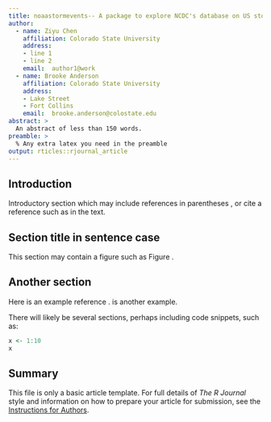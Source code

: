 ```yaml
---
title: noaastormevents-- A package to explore NCDC's database on US storm events and their impacts
author:
  - name: Ziyu Chen
    affiliation: Colorado State University
    address:
    - line 1
    - line 2
    email:  author1@work
  - name: Brooke Anderson
    affiliation: Colorado State University
    address:
    - Lake Street
    - Fort Collins
    email:  brooke.anderson@colostate.edu
abstract: >
  An abstract of less than 150 words.
preamble: >
  % Any extra latex you need in the preamble
output: rticles::rjournal_article
---
```


## Introduction

Introductory section which may include references in parentheses
\citep{R}, or cite a reference such as \citet{R} in the text.

## Section title in sentence case

This section may contain a figure such as Figure \ref{figure:rlogo}.

\begin{figure}[htbp]
  \centering
  \includegraphics{Rlogo}
  \caption{The logo of R.}
  \label{figure:rlogo}
\end{figure}

## Another section

Here is an example reference \citep{Wade2014}. \citet{Wade2014} is another example.

There will likely be several sections, perhaps including code snippets, such as:

```r
x <- 1:10
x
```

## Summary

This file is only a basic article template. For full details of _The R Journal_ style and information on how to prepare your article for submission, see the [Instructions for Authors](https://journal.r-project.org/share/author-guide.pdf).
\bibliography{RJreferences}
